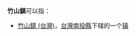 '''竹山鎮'''可以指：
* [[竹山鎮_(台灣)|竹山鎮 (台灣)]]，[[台灣|台灣]][[南投縣|南投縣]]下辖的一个[[镇|镇]]
{{PRC admin/disambig|50/02/28/124/000|53/01/25/105/000}}

{{Disambiguation|Cat=三字镇名消歧义}}